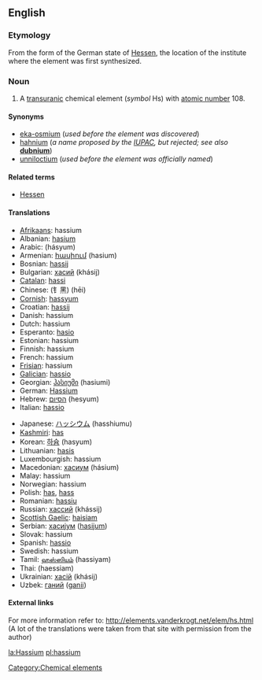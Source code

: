{{See|Hassium}}
==English==
{{elements|Hs|bohrium|Bh|meitnerium|Mt}}
===Etymology===
From the {{L.}} form of the German state of [[w:Hessen|Hessen]], the location of the institute where the element was first synthesized.

=== Noun ===
{{en-noun-unc}}
{{wikipedia}}

#A [[transuranic]] chemical element (''symbol'' Hs) with [[atomic number]] 108.

====Synonyms====
*[[eka-osmium]] (''used before the element was discovered'')
*[[hahnium]] (''a name proposed by the [[w:IUPAC|IUPAC]], but rejected; see also'' '''[[dubnium]]''')
*[[unniloctium]] (''used before the element was officially named'')

====Related terms====
*[[w:Hessen|Hessen]]

==== Translations ====
{{top}}
*[[Afrikaans]]: hassium
*Albanian: [[hasium]]
*Arabic: {{ARchar|[[هسيوم]]}} (hásyum) {{m}}
*Armenian: [[հասիում]] (hasium)
*Bosnian: [[hassij]]
*Bulgarian: [[хасий]] (khásij) {{m}}
*[[Catalan]]: [[hassi]]
*Chinese: (钅黑) (hēi)
*[[Cornish]]: [[hassyum]]
*Croatian: [[hassij]]
*Danish: hassium
*Dutch: hassium {{n}}
*Esperanto: [[hasio]]
*Estonian: hassium
*Finnish: hassium
*French: hassium {{m}}
*[[Frisian]]: hassium
*[[Galician]]: [[hassio]]
*Georgian: [[ჰასიუმი]] (hasiumi)
*German: [[Hassium]] {{n}}
*Hebrew: [[הסיום]] (hesyum)
*Italian: [[hassio]] {{m}}
{{mid}}
*Japanese: [[ハッシウム]] (hasshiumu)
*[[Kashmiri]]: [[has#Kashmiri|has]]
*Korean: [[하슘]] (hasyum)
*Lithuanian: [[hasis]]
*Luxembourgish: hassium
*Macedonian: [[хасиум]] (hásium) {{m}}
*Malay: hassium
*Norwegian: hassium
*Polish: [[has#Polish|has]], [[hass]] {{m}}
*Romanian: [[hassiu]] {{n}}
*Russian: [[хассий]] (khássij) {{m}}
*[[Scottish Gaelic]]: [[haisiam]]
*Serbian: [[хасиjум]] ([[hasijum]]) {{m}}
*Slovak: hassium
*Spanish: [[hassio]] {{m}}
*Swedish: hassium
*Tamil: [[ஹஸ்ஸியம்]] (hassiyam)
*Thai: {{THchar|[[แฮลเชียม]]}} (haessiam)
*Ukrainian: [[хасiй]] (khásij) {{m}}
*Uzbek: [[ганий]] ([[ganii]])
{{bottom}}

====External links====
For more information refer to:
http://elements.vanderkrogt.net/elem/hs.html
(A lot of the translations were taken from that site with permission from the author)

[[Category:Chemical elements]]

[[la:Hassium]]
[[pl:hassium]]